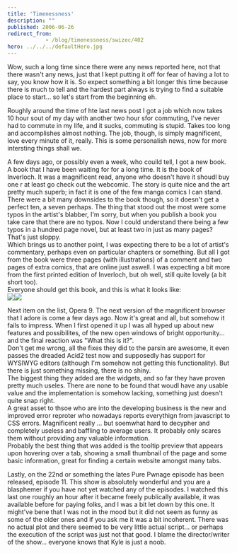 ```yaml
---
title: 'Timenessness'
description: ""
published: 2006-06-26
redirect_from: 
            - /blog/timenessness/swizec/402
hero: ../../../defaultHero.jpg
---
```

Wow, such a long time since there were any news reported here, not that there wasn&#x27;t any news, just that I kept putting it off for fear of having a lot to say, you know how it is. So expect something a bit longer this time because there is much to tell and the hardest part always is trying to find a suitable place to start... so let&#x27;s start from the beginning eh.

Roughly around the time of hte last news post I got a job which now takes 10 hour sout of my day with another two hour sfor commuting, I&#x27;ve never had to commute in my life, and it sucks, commuting is stupid. Takes too long and accomplishes almost nothing. The job, though, is simply magnificent, love every minute of it, really. This is some personalish news, now for more intersting things shall we.

A few days ago, or possibly even a week, who couild tell, I got a new book. A book that I have been waiting for for a long time. It is the book of Inverloch. It was a magnificent read, anyone who doesn&#x27;t have it shoudl buy one r at least go check out the webcomic. The story is quite nice and the art pretty much superb; in fact it is one of the few manga comics I can stand.  
There were a bit many downsides to the book though, so it doesn&#x27;t get a perfect ten, a seven perhaps. The thing that stood out the most were some typos in the artist&#x27;s blabber, I&#x27;m sorry, but when you publish a book you take care that there are no typos. Now I could understand there being a few typos in a hundred page novel, but at least two in just as many pages? That&#x27;s just sloppy.  
Which brings us to another point, I was expecting there to be a lot of artist&#x27;s commentary, perhaps even on particular chapters or something. But all I got from the book were three pages (with illustrations) of a comment and two pages of extra comics, that are online just aswell. I was expecting a bit more from the first printed edition of Inverloch, but oh well, still quite lovely (a bit short too).  
Everyone should get this book, and this is what it looks like:  
![](/includes/editor_upload/Image/kscan_0144.png)![](/includes/editor_upload/Image/kscan_0145.png)

Next item on the list, Opera 9. The next version of the magnificent browser that I adore is come a few days ago. Now it&#x27;s great and all, but somehow it fails to impress. When I first opened it up I was all hyped up about new features and possibilites, of the new open windows of bright opportunity... and the final reaction was &quot;What this is it?&quot;.  
Don&#x27;t get me wrong, all the fixes they did to the parsin are awesome, it even passes the dreaded Acid2 test now and supposedly has support for WYSIWYG editors (although I&#x27;m somehow not getting this functionality). But there is just something missing, there is no shiny.  
The biggest thing they added are the widgets, and so far they have proven pretty much useles. There are none to be found that woudl have any usable value and the implementation is somehow lacking, something just doesn&#x27;t quite snap right.  
A great asset to thsoe who are into the developing business is the new and improved error reproter who nowadays reports everythign from javascript to CSS errors. Magnificent really ... but soemwhat hard to decypher and completely useless and baffling to average users. It probably only scares them without providing any valuable information.  
Probably the best thing that was added is the tooltip preview that appears upon hovering over a tab, showing a small thumbnail of the page and some basic information, great for finding a certain website amongst many tabs.

Lastly, on the 22nd or something the lates Pure Pwnage episode has been released, episode 11. This show is absolutely wonderful and you are a blasphemer if you have not yet watched any of the episodes. I watched this last one roughly an hour after it became freely publically available, it was available before for paying folks, and I was a bit let down by this one. It might&#x27;ve bene that I was not in the mood but it did not seem as funny as some of the older ones and if you ask me it was a bit incoherent. There was no actual plot and there seemed to be very little actual script... or perhaps the execution of the script was just not that good. I blame the director/writer of the show... everyone knows that Kyle is just a noob.
